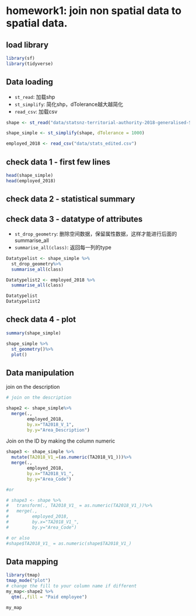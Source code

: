 # homework1: join non spatial data to spatial data.

## load library

```r
library(sf)
library(tidyverse)
```

## Data loading

-   `st_read`: 加载shp
-   `st_simplify`: 简化shp，dTolerance越大越简化
-   `read_csv`: 加载csv

```r
shape <- st_read("data/statsnz-territorial-authority-2018-generalised-SHP/territorial-authority-2018-generalised.shp")

shape_simple <- st_simplify(shape, dTolerance = 1000)

employed_2018 <- read_csv("data/stats_edited.csv")
```

## check data 1 - first few lines

```r
head(shape_simple)
head(employed_2018)
```

## check data 2 - statistical summary

## check data 3 - datatype of attributes

- `st_drop_geometry`: 删除空间数据，保留属性数据，这样才能进行后面的summarise_all
- `summarise_all(class)`: 返回每一列的type

```r
Datatypelist <- shape_simple %>%
  st_drop_geometry%>% 
  summarise_all(class)

Datatypelist2 <- employed_2018 %>% 
  summarise_all(class)

Datatypelist
Datatypelist2
```

## check data 4 - plot

```r
summary(shape_simple)

shape_simple %>%
  st_geometry()%>%
  plot()
```




## Data manipulation

join on the description

```r
# join on the description 

shape2 <- shape_simple%>%
  merge(.,
        employed_2018,
        by.x="TA2018_V_1", 
        by.y="Area_Description")
```

Join on the ID by making the column numeric

```r


shape3 <- shape_simple %>%
  mutate(TA2018_V1_=(as.numeric(TA2018_V1_)))%>%
  merge(.,
        employed_2018,
        by.x="TA2018_V1_", 
        by.y="Area_Code")

#or 

# shape3 <- shape %>%
#   transform(., TA2018_V1_ = as.numeric(TA2018_V1_))%>%
#   merge(.,
#         employed_2018,
#         by.x="TA2018_V1_", 
#         by.y="Area_Code")

# or also 
#shape$TA2018_V1_ = as.numeric(shape$TA2018_V1_)
```

## Data mapping

```r
library(tmap)
tmap_mode("plot")
# change the fill to your column name if different
my_map<-shape2 %>%
  qtm(.,fill = "Paid employee")

my_map
```
